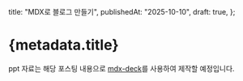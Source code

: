   title: "MDX로 블로그 만들기",
  publishedAt: "2025-10-10",
  draft: true,
};

# {metadata.title}

ppt 자료는 해당 포스팅 내용으로 [mdx-deck](https://github.com/jxnblk/mdx-deck)를 사용하여 제작할 예정입니다.
